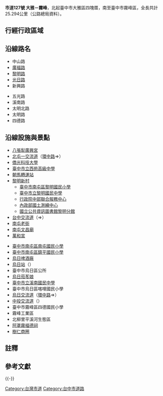 {{Infobox Taiwan Highway
| Type = CHcity
| Num = 127
| Length = 25.294
| LastExt = 
| Allocation = 
 {{Plainlist|
* {{Jct|country=TWN|PH|1b}}
* {{Jct|country=TWN|TRTC|115}}
* {{Jct|country=TWN|TRTC|110}}
 }}
| SpeedHigh = 
| Start = [[臺中市|臺中市]][[大雅區|大雅區]][[四塊厝_(臺中市大雅區)|四塊厝]]
| Junc = [[File:TW_PHW63.svg|20px]][[中投交流道|中投交流道]]
| End = [[臺中市|臺中市]][[霧峰區|霧峰區]][[霧峰_(大字)|霧峰市區]]
| Dep =[[臺中市政府|臺中市政府]]
}}

'''市道127號 大雅－霧峰'''{{NoteTag|原'''縣道127號'''，2013年修法改名之<ref>{{cite web |url = http://law.moj.gov.tw/LawClass/LawSingle.aspx?Pcode=K0040001&FLNO=2 |title = 公路法§2-全國法規資料庫入口網站 |website = moj.gov.tw |access-date = 2015-07-22 |archive-date = 2021-09-24 |archive-url = https://web.archive.org/web/20210924010031/https://law.moj.gov.tw/LawClass/LawSingle.aspx?Pcode=K0040001&FLNO=2 }}</ref><ref>{{cite web |url = http://www.taichung.gov.tw/ct.asp?xItem=184845&ctNode=802&mp=100010 |title=臺中市政府全球資訊網-道路施工通報-台中市烏日區溪南路二段(市道127線)271號前道路埋設自來水管線工程 |website = taichung.gov.tw |access-date=2015-07-22 |archive-date=2015-09-24 |archive-url = https://web.archive.org/web/20150924113511/http://www.taichung.gov.tw/ct.asp?xItem=184845&ctNode=802&mp=100010|dead-url=no}}</ref>。}}，北起臺中市大雅區四塊厝，南至臺中市霧峰區，全長共計25.294公里（公路總局資料）。

== 行經行政區域 ==
{{TWNinttop |county=臺中市 }}
{{TWNint |tcd=大雅區 |tspan=2 |location=[[四塊厝_(臺中市大雅區)|四塊厝]] |km=0.0 |road={{Jct|country=TWN|PH|1b}} |notes=公路起點 }}
{{TWNint |location=[[下橫山|下橫山]] |km= |road={{Jct|country=TWN|TRTC|76}} |notes=[[File:TW_THWtc76.svg|27px]]終點 }}
{{TWNint |tcd=西屯區 |tspan=8 |location=[[八張犁_(臺中市西屯區)|八張犁]] |lspan=3 |km= |road=（地區道路） |notes= }}
{{台灣公路設施|bri||八張黎橋}}
{{TWNint |km= |road=（地區道路） |notes= }}
{{台灣公路設施|bri||福墩二號橋}}
{{TWNint |location=[[西屯_(大字)|西屯市區]] |km= |road=（地區道路） |notes= }}
{{TWNint |location=[[朝馬|朝馬]] |lspan=3 |km=5.623 |road={{Jct|country=TWN|PH|12}} |notes=交會處位於光明陸橋下方<br>近[[File:TWHW1.svg|20px]][[台中交流道|台中交流道]] }}
{{台灣公路設施|bri||光明朝洋橋}}
{{TWNint |km= |road=（地區道路） |notes= }}
{{TWNint |tcd=南屯區 |tspan=6 |location=[[三塊厝_(臺中市南屯區)|三塊厝]] |km= |road=（地區道路） |notes= }}
{{TWNint |location=[[南屯_(大字)|南屯市區]] |km=8.882 |road={{Jct|country=TWN|CH|136}} |notes= }}
{{TWNint |location=[[麻糍埔|麻糍埔]] |km= |road=（地區道路） |notes= }}
{{TWNint |location=[[水碓_(臺中市)|水碓]] |km= |road=（地區道路） |notes= }}
{{TWNint |location=[[下牛埔子|下牛埔子]] |km= |kspan=2 |road=（地區道路） |rspan=2 |notes= |nspan=2 }}
{{TWNint |location=[[下楓樹腳|下楓樹腳]] }}
{{TWNint |tcd=烏日區 |tspan=14 |location=龍溪 |km= |road=（地區道路） |notes= }}
{{台灣公路設施|und||光日路||穿越{{Rint|tw|tra}}[[臺中線|臺中線]]}}
{{TWNint |location=[[烏日_(大字)|烏日市區]] |lspan=2 |km=13.29 |road={{Jct|country=TWN|PH|1b}} |notes=與[[File:TW_PHW1b.svg|20px]]共線起點 |status=concur }}
{{TWNint |km= |road={{Jct|country=TWN|PH|1b}} |notes=與[[File:TW_PHW1b.svg|20px]]共線終點 |status=concur }}
{{台灣公路設施|bri||自治橋}}
{{TWNint |location=[[阿密哩|阿密哩]] |km= |road=（地區道路） |notes= }}
{{台灣公路設施|bri||溪南橋}}
{{TWNint |location=[[溪心垻|溪心垻]] |lspan=3 |km= |road={{Jct|country=TWN|TRTC|115}} |notes=[[File:TW_THWtc115.svg|27px]]起點 }}
{{TWNint |km= |road={{Jct|country=TWN|TRTC|111}} |notes=[[File:TW_THWtc111.svg|27px]]起點 }}
{{TWNint |km= |road={{Jct|country=TWN|TRTC|110}} |notes=[[File:TW_THWtc110.svg|27px]]起點 }}
{{台灣公路設施|bri||第二溪南橋}}
{{TWNint |location=[[喀哩|喀哩]] |km= |road={{Jct|country=TWN|TRTC|116}} |notes=[[File:TW_THWtc116.svg|27px]]起點 }}
{{台灣公路設施|bri||新太明橋|新太明橋}}
{{TWNint |location=松仔腳 |km= |road=（地區道路） |notes= }}
{{台灣公路設施|bri||德里橋}}
{{TWNint |tcd=霧峰區 |tspan=11 |location=[[File:TW_PHW63.svg|20px]][[中投交流道|中投交流道]] |km=21.55 |road={{Jct|country=TWN|PH|63}} |notes= }}
{{TWNint |location=四德厝 |lspan=2 |km= |road={{Jct|country=TWN|TRTC|113}} |notes= }}
{{TWNint |km= |road={{Jct|country=TWN|TRTC|114}} |notes=[[File:TW_THWtc114.svg|27px]]起點 }}
{{台灣公路設施|bri||四德橋}}
{{TWNint |location=[[吳厝_(臺中市霧峰區)|新厝]] |lspan=2 |km= |road={{Jct|country=TWN|TRTC|115}} |notes=與[[File:TW_THWtc115.svg|27px]]共線起點 |status=concur }}
{{TWNint |km= |road={{Jct|country=TWN|TRTC|115}} |notes=與[[File:TW_THWtc115.svg|27px]]共線終點 |status=concur }}
{{台灣公路設施|bri||平溪橋}}
{{TWNint |location=[[柳樹湳|柳樹湳]] |lspan=2 |km= |road={{Jct|country=TWN|TRTC|110}} |notes=與[[File:TW_THWtc110.svg|27px]]共線起點 |status=concur }}
{{TWNint |km= |road={{Jct|country=TWN|TRTC|110}} |notes=與[[File:TW_THWtc110.svg|27px]]共線終點 |status=concur }}
{{台灣公路設施|bri||中正橋}}
{{TWNint |location=[[霧峰_(大字)|霧峰市區]] |km=25.294 |road={{Jct|country=TWN|PH|3}} |notes=公路終點 }}
{{Jctbtm |conv=no |keys=concur }}

== 沿線路名 ==
{{Col-begin}}
{{Col-2}}
* 中山路
* [[廣福路_(台中市)|廣福路]]
* [[黎明路_(台中市)|黎明路]]
* [[黎明路_(台中市)|光日路]]
* 新興路
{{Col-2}}
* 五光路
* 溪南路
* 太明北路
* 太明路
* 四德路
{{Col-end}}

== 沿線設施與景點 ==
{{Col-begin}}
{{Col-2}}
* [[八張犁廣興宮|八張犁廣興宮]]
* [[北屯一交流道|北屯一交流道]]（[[環中路|環中路]]⇒{{Jct|country=TWN|PH|74}}）
* [[僑光科技大學|僑光科技大學]]
* [[臺中市立西苑高級中學|臺中市立西苑高級中學]]
* [[朝馬轉運站|朝馬轉運站]]
* [[黎明新村|黎明新村]]
** [[臺中市南屯區黎明國民小學|臺中市南屯區黎明國民小學]]
** [[臺中市立黎明國民中學|臺中市立黎明國民中學]]
** [[行政院中部聯合服務中心|行政院中部聯合服務中心]]
** [[內政部國土測繪中心|內政部國土測繪中心]]
** [[國立公共資訊圖書館黎明分館|國立公共資訊圖書館黎明分館]]
* [[台中交流道|台中交流道]]（{{Jct|country=TWN|PH|12}}⇒{{Jct|country=TWN|NH|1}}）
* [[南屯老街|南屯老街]]
* [[南屯文昌廟|南屯文昌廟]]
* [[萬和宮_(台中市)|萬和宮]]
{{Col-2}}
* [[臺中市南屯區南屯國民小學|臺中市南屯區南屯國民小學]]
* [[臺中市南屯區鎮平國民小學|臺中市南屯區鎮平國民小學]]
* [[烏日啤酒廠|烏日啤酒廠]]
* [[烏日站_(台中捷運)|烏日站]]（{{中捷綠線}}）
* 臺中市烏日區公所
* [[烏日茄苳娘|烏日茄苳娘]]
* [[臺中市立溪南國民中學|臺中市立溪南國民中學]]
* 臺中市烏日區喀哩國民小學
* [[烏日交流道|烏日交流道]]（[[環中路|環中路]]⇒{{Jct|country=TWN|NH|3}}）
* [[中投交流道|中投交流道]]（{{Jct|country=TWN|PH|63}}）
* 臺中市霧峰區四德國民小學
* 霧峰工業區
* 北柳里平溪河生態區
* [[阿罩霧福德祠|阿罩霧福德祠]]
* [[樹仁商圈|樹仁商圈]]
{{Col-end}}

== 註釋 ==
{{NoteFoot}}

== 參考文獻 ==
{{Reflist}}

{{-}}
{{台灣縣市道}}
{{台中公路網}}

[[Category:台灣市道|Category:台灣市道]]
[[Category:台中市道路|Category:台中市道路]]